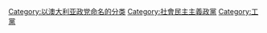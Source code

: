 [[Category:以澳大利亚政党命名的分类|Category:以澳大利亚政党命名的分类]]
[[Category:社會民主主義政黨|Category:社會民主主義政黨]]
[[Category:工黨|Category:工黨]]